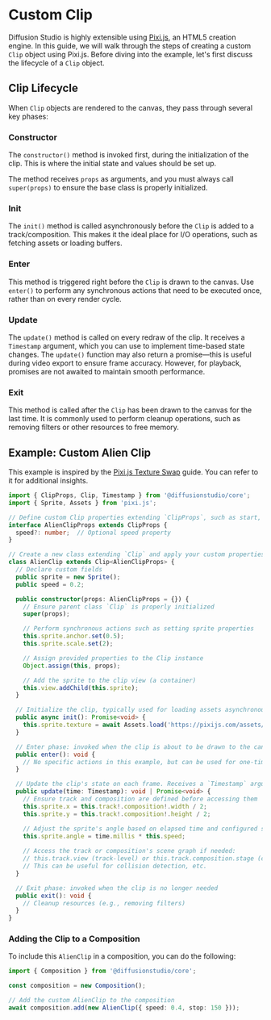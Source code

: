 # Custom Clip

Diffusion Studio is highly extensible using [Pixi.js](https://pixijs.com/), an HTML5 creation engine. In this guide, we will walk through the steps of creating a custom `Clip` object using Pixi.js. Before diving into the example, let's first discuss the lifecycle of a `Clip` object.

## Clip Lifecycle

When `Clip` objects are rendered to the canvas, they pass through several key phases:

### Constructor

The `constructor()` method is invoked first, during the initialization of the clip. This is where the initial state and values should be set up.

The method receives `props` as arguments, and you must always call `super(props)` to ensure the base class is properly initialized.

### Init

The `init()` method is called asynchronously before the `Clip` is added to a track/composition. This makes it the ideal place for I/O operations, such as fetching assets or loading buffers.

### Enter

This method is triggered right before the `Clip` is drawn to the canvas. Use `enter()` to perform any synchronous actions that need to be executed once, rather than on every render cycle.

### Update

The `update()` method is called on every redraw of the clip. It receives a `Timestamp` argument, which you can use to implement time-based state changes. The `update()` function may also return a promise—this is useful during video export to ensure frame accuracy. However, for playback, promises are not awaited to maintain smooth performance.

### Exit

This method is called after the `Clip` has been drawn to the canvas for the last time. It is commonly used to perform cleanup operations, such as removing filters or other resources to free memory.

## Example: Custom Alien Clip

This example is inspired by the [Pixi.js Texture Swap](https://pixijs.com/8.x/playground?exampleId=sprite.textureSwap) guide. You can refer to it for additional insights.

```typescript
import { ClipProps, Clip, Timestamp } from '@diffusionstudio/core';
import { Sprite, Assets } from 'pixi.js';

// Define custom Clip properties extending `ClipProps`, such as start, stop, etc.
interface AlienClipProps extends ClipProps {
  speed?: number;  // Optional speed property
}

// Create a new class extending `Clip` and apply your custom properties
class AlienClip extends Clip<AlienClipProps> {
  // Declare custom fields
  public sprite = new Sprite();
  public speed = 0.2;

  public constructor(props: AlienClipProps = {}) {
    // Ensure parent class `Clip` is properly initialized
    super(props);

    // Perform synchronous actions such as setting sprite properties
    this.sprite.anchor.set(0.5);
    this.sprite.scale.set(2);

    // Assign provided properties to the Clip instance
    Object.assign(this, props);

    // Add the sprite to the clip view (a container)
    this.view.addChild(this.sprite);
  }

  // Initialize the clip, typically used for loading assets asynchronously
  public async init(): Promise<void> {
    this.sprite.texture = await Assets.load('https://pixijs.com/assets/flowerTop.png');
  }

  // Enter phase: invoked when the clip is about to be drawn to the canvas
  public enter(): void {
    // No specific actions in this example, but can be used for one-time setup
  }

  // Update the clip's state on each frame. Receives a `Timestamp` argument.
  public update(time: Timestamp): void | Promise<void> {
    // Ensure track and composition are defined before accessing them
    this.sprite.x = this.track!.composition!.width / 2;
    this.sprite.y = this.track!.composition!.height / 2;

    // Adjust the sprite's angle based on elapsed time and configured speed
    this.sprite.angle = time.millis * this.speed;
    
    // Access the track or composition's scene graph if needed:
    // this.track.view (track-level) or this.track.composition.stage (composition-level)
    // This can be useful for collision detection, etc.
  }

  // Exit phase: invoked when the clip is no longer needed
  public exit(): void {
    // Cleanup resources (e.g., removing filters)
  }
}
```

### Adding the Clip to a Composition

To include this `AlienClip` in a composition, you can do the following:

```typescript
import { Composition } from '@diffusionstudio/core';

const composition = new Composition();

// Add the custom AlienClip to the composition
await composition.add(new AlienClip({ speed: 0.4, stop: 150 }));
```
